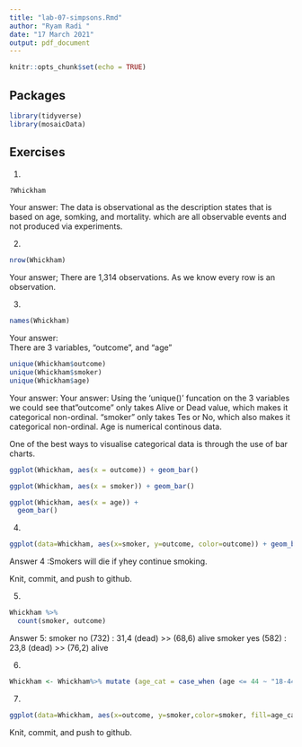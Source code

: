 ```yaml
---
title: "lab-07-simpsons.Rmd"
author: "Ryam Radi "
date: "17 March 2021"
output: pdf_document
---
```


```r
knitr::opts_chunk$set(echo = TRUE)
```

## Packages

```r
library(tidyverse) 
library(mosaicData)
```


## Exercises


1.  
```r
?Whickham
```
    
Your answer:
The data is observational as the description states that is based on age, somking, and mortality. which are all observable events and not produced via experiments.

2.  
```r
nrow(Whickham)
```

Your answer;
There are 1,314 observations. As we know every row is an observation.

3.  

```r
names(Whickham)
```

Your answer:  
There are 3 variables, "outcome", and "age"

```r
unique(Whickham$outcome)
unique(Whickham$smoker)
unique(Whickham$age)
```

Your answer: 
Your answer: Using the 'unique()' funcation on the 3 variables we could see that"outcome" only takes Alive or Dead value, which makes it categorical non-ordinal. "smoker" only takes Tes or No, which also makes it categorical non-ordinal. Age is numerical continous data.

One of the best ways to visualise categorical data is through the use of bar charts.
```r
ggplot(Whickham, aes(x = outcome)) + geom_bar()
```


```r
ggplot(Whickham, aes(x = smoker)) + geom_bar()
```

```r
ggplot(Whickham, aes(x = age)) +
  geom_bar()
```


4. 

```r
ggplot(data=Whickham, aes(x=smoker, y=outcome, color=outcome)) + geom_bar(stat="identity")
```
Answer 4 :Smokers will die if yhey continue smoking.


Knit, commit, and push to github.

5. 

```r
Whickham %>%
  count(smoker, outcome)
```
Answer 5:
smoker no  (732) :   31,4 (dead) >> (68,6) alive
smoker yes (582) :   23,8 (dead) >> (76,2) alive

6.

```r
Whickham <- Whickham%>% mutate (age_cat = case_when (age <= 44 ~ "18-44", age > 44. & age <= 64 ~ "45-64", age > 64 ~ "65+"))
```

7. 

```r
ggplot(data=Whickham, aes(x=outcome, y=smoker,color=smoker, fill=age_cat)) + geom_bar(stat="identity") +facet_wrap(~age_cat)
```

Knit, commit, and push to github.
